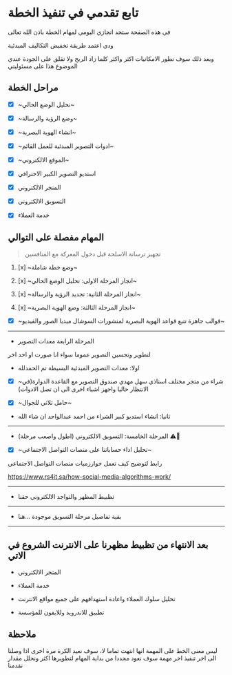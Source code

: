 # تابع تقدمي في تنفيذ الخطة

في هذه الصفحة ستجد انجازي اليومي لمهام الخطة باذن الله تعالى

ودي اعتمد طريقة تخفيض التكاليف المبدئية

وبعد ذلك سوف نطور الامكانيات اكثر واكثر كلما زاد الربح ولا تقلق على الجودة عندي الموضوع هذا على مسئوليتي


## مراحل الخطة

- [x] ~تحليل الوضع الحالي~

- [x] ~وضع الرؤية والرسالة~

- [x] ~انشاء الهوية البصرية~

- [x] ~ادوات التصوير المبدئية للعمل القائم~

- [x] ~الموقع الالكتروني~

- [x] استديو التصوير الكبير الاحترافي

- [x] المتجر الالكتروني

- [x] التسويق الالكتروني

- [x] خدمة العملاء


## المهام مفصلة على التوالي

> تجهيز ترسانة الاسلحة قبل دخول المعركة مع المنافسين


1. [x] ~وضع خطة شاملة~

2. [x] ~انجاز المرحلة الاولى: تحليل الوضع الحالي~

3. [x] ~انجاز المرحلة الثانية: تحديد الرؤية والرسالة~

4. [x] ~انجاز المرحلة الثالثة: وضع الهوية البصرية~

* [x] ~قوالب جاهزة تتبع قواعد الهوية البصرية لمنشورات السوشال ميديا الصور والفيديو~

---

* المرحلة الرابعة معدات التصوير 

لتطوير وتحسين التصوير عموما سواء انا صورت او احد اخر

- اولا: معدات التصوير المبدئية البسيطة تم الحمدلله

* [x] ~شراء من متجر مختلف استاذي سهل مهدي صندوق التصوير مع القاعدة الدوارة(في الانتظار حاليا واجهز اشياء اخرى الى ان تصل الادوات)

* [x] ~حامل ثلاثي للجوال~

- ثانيا: انشاء استديو كبير الشراء من احمد عبدالواحد ان شاء الله

---


* المرحلة الخامسة: التسويق الالكتروني (اطول واصعب مرحلة) <span >⚠️👷</span>



* [x] ~تحليل اداء حساباتنا على منصات التواصل الاجتماعي~


رابط لتوضيح كيف تعمل خوارزميات منصات التواصل الاجتماعي

https://www.rs4it.sa/how-social-media-algorithms-work/


---

* تظبيط المظهر والتواجد الالكتروني حقنا


---


* بقية تفاصيل مرحلة التسويق موجودة <Link  href="/marketing">...هنا</Link> 

---

## بعد الانتهاء من تظبيط مظهرنا على الانترنت الشروع في الاتي

* المتجر الالكتروني

* خدمة العملاء

* تحليل سلوك العملاء واعادة استهدافهم على جميع مواقع الانترنت

* تطبيق للاندرويد وللايفون للمؤسسة

## ملاحظة

 
<Callout type="info" emoji="ℹ️">
  ليس معنى الخط على المهمة انها انتهت تماما لا، سوف نعيد الكرة مرة اخرى اذا وصلنا الى اخر تنفيذ اخر مهمة سوف نعود مجددا من بداية المهام لتطويرها اكثر ونحلل مقدار تقدمنا
</Callout>